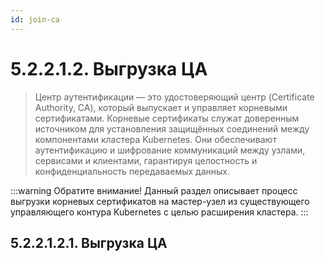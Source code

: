 ```yaml
---
id: join-ca
---
```



# 5.2.2.1.2. Выгрузка ЦА

> Центр аутентификации — это удостоверяющий центр (Certificate Authority, CA), который выпускает и управляет корневыми сертификатами. Корневые сертификаты служат доверенным источником для установления защищённых соединений между компонентами кластера Kubernetes. Они обеспечивают аутентификацию и шифрование коммуникаций между узлами, сервисами и клиентами, гарантируя целостность и конфиденциальность передаваемых данных.

:::warning Обратите внимание!
Данный раздел описывает процесс выгрузки корневых сертификатов на мастер-узел из существующего управляющего контура Kubernetes с целью расширения кластера.
:::

## 5.2.2.1.2.1. Выгрузка ЦА

<DownloadCA />
